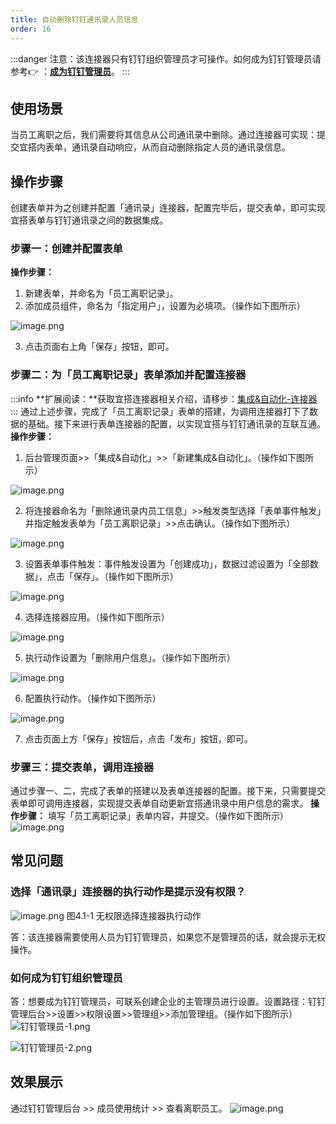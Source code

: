 ```yaml
---
title: 自动删除钉钉通讯录人员信息
order: 16
---
```

:::danger
注意：该连接器只有钉钉组织管理员才可操作。如何成为钉钉管理员请参考👉 ：[**成为钉钉管理员**](#hOIss)。
:::
## 使用场景
当员工离职之后，我们需要将其信息从公司通讯录中删除。通过连接器可实现：提交宜搭内表单，通讯录自动响应，从而自动删除指定人员的通讯录信息。

## 操作步骤
创建表单并为之创建并配置「通讯录」连接器，配置完毕后，提交表单，即可实现宜搭表单与钉钉通讯录之间的数据集成。
### 步骤一：创建并配置表单
**操作步骤：**

1. 新建表单，并命名为「员工离职记录」。
1. 添加成员组件，命名为「指定用户」，设置为必填项。（操作如下图所示）

![image.png](https://img.alicdn.com/imgextra/i4/O1CN01DHsuFg1Lt5o95ublP_!!6000000001356-2-tps-1920-955.png)


3. 点击页面右上角「保存」按钮，即可。
### 步骤二：为「员工离职记录」表单添加并配置连接器
:::info
**扩展阅读：**获取宜搭连接器相关介绍，请移步：[集成&自动化-连接器](https://www.yuque.com/yida/support/zevvr1?view=doc_embed)
:::
通过上述步骤，完成了「员工离职记录」表单的搭建，为调用连接器打下了数据的基础。接下来进行表单连接器的配置，以实现宜搭与钉钉通讯录的互联互通。
**操作步骤：**

1. 后台管理页面>>「集成&自动化」>>「新建集成&自动化」。（操作如下图所示）

![image.png](https://img.alicdn.com/imgextra/i4/O1CN01faIawx23SNnvHi31t_!!6000000007254-2-tps-2878-1590.png)
​


2. 将连接器命名为「删除通讯录内员工信息」>>触发类型选择「表单事件触发」并指定触发表单为「员工离职记录」>>点击确认。（操作如下图所示）

![image.png](https://img.alicdn.com/imgextra/i2/O1CN01omRIq21Y2VKruE9BX_!!6000000003001-2-tps-2876-1590.png)


3. 设置表单事件触发：事件触发设置为「创建成功」，数据过滤设置为「全部数据」，点击「保存」。（操作如下图所示）

![image.png](https://img.alicdn.com/imgextra/i1/O1CN0187Lgwx1KtijdCHaTt_!!6000000001222-2-tps-1920-955.png)
​


4. 选择连接器应用。（操作如下图所示）

![image.png](https://img.alicdn.com/imgextra/i1/O1CN01yl41mv1x10Qv2wrqw_!!6000000006382-2-tps-1920-955.png)
​


5. 执行动作设置为「删除用户信息」。（操作如下图所示）

![image.png](https://img.alicdn.com/imgextra/i1/O1CN01hRckia1K7d9IVaF7l_!!6000000001117-2-tps-1920-955.png)
​


6. 配置执行动作。（操作如下图所示）

![image.png](https://img.alicdn.com/imgextra/i3/O1CN011jHYgc1GAbFg2a0lK_!!6000000000582-2-tps-1920-955.png)
​


7. 点击页面上方「保存」按钮后，点击「发布」按钮，即可。
### 步骤三：提交表单，调用连接器
通过步骤一、二，完成了表单的搭建以及表单连接器的配置。接下来，只需要提交表单即可调用连接器，实现提交表单自动更新宜搭通讯录中用户信息的需求。
**操作步骤：**
填写「员工离职记录」表单内容，并提交。（操作如下图所示）
![image.png](https://img.alicdn.com/imgextra/i3/O1CN01FurecJ1udWu2eBSAj_!!6000000006060-2-tps-1920-955.png)

## 常见问题
### 选择「通讯录」连接器的执行动作是提示没有权限？
![image.png](https://img.alicdn.com/imgextra/i1/O1CN01GX3Uyb1PxS2MoLBko_!!6000000001907-2-tps-1920-955.png)
图4.1-1 无权限选择连接器执行动作
​

答：该连接器需要使用人员为钉钉管理员，如果您不是管理员的话，就会提示无权操作。
### 如何成为钉钉组织管理员
答：想要成为钉钉管理员，可联系创建企业的主管理员进行设置。设置路径：钉钉管理后台>>设置>>权限设置>>管理组>>添加管理组。（操作如下图所示）
![钉钉管理员-1.png](https://img.alicdn.com/imgextra/i1/O1CN01DTaBvP29vakv460mb_!!6000000008130-2-tps-1919-864.png)
​

![钉钉管理员-2.png](https://img.alicdn.com/imgextra/i3/O1CN014dn9y01Rr9pV3Tzy7_!!6000000002164-2-tps-1391-609.png)
## 效果展示
通过钉钉管理后台 >> 成员使用统计 >> 查看离职员工。
![image.png](https://img.alicdn.com/imgextra/i3/O1CN01DXnjdh1w3vLGDfuBj_!!6000000006253-2-tps-1906-969.png)
